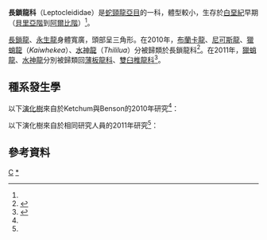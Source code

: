 {{Automatic taxobox
| taxon = Leptocleididae
| image = Leptocleidus_BW.jpg
| image_caption = [[長鎖龍|長鎖龍]]
| fossil_range =  {{fossilrange|貝里亞階|阿爾布階}}<small>[[白堊紀|白堊紀]]早期</small>
| authority = [[White|White]], [[1940|1940年]]
| subdivision_ranks = [[屬|屬]]
| subdivision =
*?[[哈斯汀龍屬|哈斯汀龍屬]] ''Hastanectes''
*?[[尼可斯龍屬|尼可斯龍屬]] ''Nichollssaura''
*[[布蘭卡龍屬|布蘭卡龍屬]] ''Brancasaurus''
*[[长锁龙属|长锁龙属]] ''Leptocleidus''
*[[永生龙属|永生龙属]] ''Umoonasaurus''
*[[威特鎖龍屬|威特鎖龍屬]] ''Vectocleidus''
| type_species = [[長鎖龍屬|長鎖龍屬]] ''Leptocleidus''
}}
'''長鎖龍科'''（Leptocleididae）是[[蛇頸龍亞目|蛇頸龍亞目]]的一科，體型較小，生存於[[白堊紀|白堊紀]]早期（[[貝里亞階|貝里亞階]]到[[阿爾比階|阿爾比階]]）<ref name=Marmornectes/>。

[[長鎖龍|長鎖龍]]、[[永生龍|永生龍]]身體寬廣，頭部呈三角形。在2010年，[[布蘭卡龍|布蘭卡龍]]、[[尼可斯龍|尼可斯龍]]、[[獵蛸龍|獵蛸龍]]（''Kaiwhekea''）、[[水神龍|水神龍]]（''Thililua''）分被歸類於長鎖龍科<ref name="Ketchum2010">{{Cite journal|author=Ketchum, H. F., and Benson, R. B. J. |year=2010 |title=Global interrelationships of Plesiosauria (Reptilia, Sauropterygia) and the pivotal role of taxon sampling in determining the outcome of phylogenetic analyses |url=https://archive.org/details/sim_biological-reviews_2010-05_85_2/page/361 |journal=Biological Reviews |volume=85 |pages=361–392 |doi=10.1111/j.1469-185X.2009.00107.x |pmid=20002391}}</ref>。在2011年，[[獵蛸龍|獵蛸龍]]、[[水神龍|水神龍]]分別被歸類回[[薄板龍科|薄板龍科]]、[[雙臼椎龍科|雙臼椎龍科]]<ref name=Marmornectes>{{cite journal |authors=Hilary F. Ketchum and Roger B. J. Benson |year=2011 |title=A new pliosaurid (Sauropterygia, Plesiosauria) from the Oxford Clay Formation (Middle Jurassic, Callovian) of England: evidence for a gracile, longirostrine grade of Early-Middle Jurassic pliosaurids |journal=Special Papers in Palaeontology |volume=86 |issue= |pages=109–129 |doi=10.1111/j.1475-4983.2011.01083.x }}</ref>。

==種系發生學==
以下[[演化樹|演化樹]]來自於Ketchum與Benson的2010年研究<ref name="Ketchum2010"/>：

{{clade| style=font-size:100%;line-height:100%
|label1='''長鎖龍科'''
|1={{clade
   |1=[[獵蛸龍|獵蛸龍]] ''Kaiwhekea''
   |2={{clade
      |1={{clade
         |1=''[[尼可斯龍|尼可斯龍]]''
         |2=''[[水神龍|水神龍]]'' }} 
      |2={{clade
         |1=''[[布蘭卡龍|布蘭卡龍]]''
         |2={{clade
            |1=''[[永生龍|永生龍]]''
            |label2=''[[長鎖龍|長鎖龍]]''
            |2={{clade
               |1=''L. capensis''
               |2=''L. superstes'' }} }} }} }} }} }}

以下演化樹來自於相同研究人員的2011年研究<ref name=Marmornectes/>：

{{clade| style=font-size:100%;line-height:100%
|label1='''長鎖龍科'''
|1={{clade
   |1=''[[尼可斯龍|尼可斯龍]]''
   |2={{clade
      |1=''[[布蘭卡龍|布蘭卡龍]]''
      |2={{clade
         |1=''[[永生龍|永生龍]]''
         |label2=''[[長鎖龍|長鎖龍]]''
         |2={{clade
            |1=''L. capensis''
            |2=''L. superstes'' }} }} }} }} }}

==參考資料==
{{Reflist}}
{{蛇頸龍目|C.}}
{{Taxonbar}}

[[Category:1940年描述的分类群|C]]
[[Category:蛇頸龍亞目|*]]